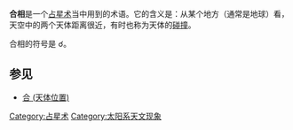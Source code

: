 '''合相'''是一个[[占星术|占星术]]当中用到的术语。它的含义是：从某个地方（通常是地球）看，天空中的两个天体距离很近，有时也称为天体的[[碰撞|碰撞]]。

合相的符号是 ☌。

==参见==
* [[合_(天体位置)|合 (天体位置)]]

{{占星術知識}}
[[Category:占星术|Category:占星术]]
[[Category:太阳系天文现象|Category:太阳系天文现象]]